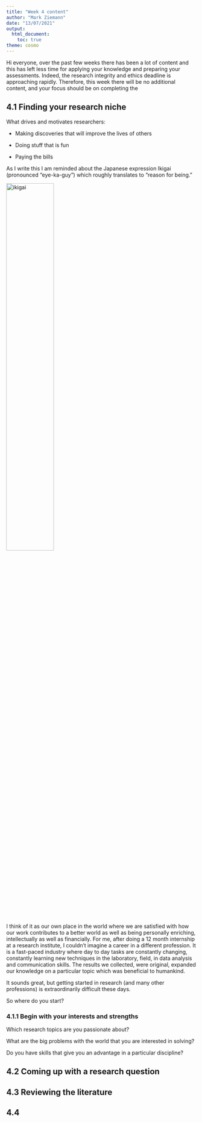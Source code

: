 ```yaml
---
title: "Week 4 content"
author: "Mark Ziemann"
date: "13/07/2021"
output:
  html_document:
    toc: true
theme: cosmo
---
```


Hi everyone, over the past few weeks there has been a lot of content and this has left less time for applying your knowledge and preparing your assessments.
Indeed, the research integrity and ethics deadline is approaching rapidly.
Therefore, this week there will be no additional content, and your focus should be on completing the 

## 4.1 Finding your research niche

What drives and motivates researchers:

* Making discoveries that will improve the lives of others

* Doing stuff that is fun

* Paying the bills

As I write this I am reminded about the Japanese expression Ikigai (pronounced “eye-ka-guy”) which roughly translates to “reason for being.”

<img src="https://thumbor.forbes.com/thumbor/960x0/https%3A%2F%2Fblogs-images.forbes.com%2Fchrismyers%2Ffiles%2F2018%2F02%2Fikigai-1.jpg" alt="ikigai" width="50%" />

I think of it as our own place in the world where we are satisfied with how our work contributes to a better world as well as being personally enriching, intellectually as well as financially.
For me, after doing a 12 month internship at a research institute, I couldn't imagine a career in a different profession.
It is a fast-paced industry where day to day tasks are constantly changing, constantly learning new techniques in the laboratory, field, in data analysis and communication skills.
The results we collected, were original, expanded our knowledge on a particular topic which was beneficial to humankind.

It sounds great, but getting started in research (and many other professions) is extraordinarily difficult these days.

So where do you start?

### 4.1.1 Begin with your interests and strengths

Which research topics are you passionate about?

What are the big problems with the world that you are interested in solving?

Do you have skills that give you an advantage in a particular discipline?

## 4.2 Coming up with a research question

## 4.3 Reviewing the literature

## 4.4

